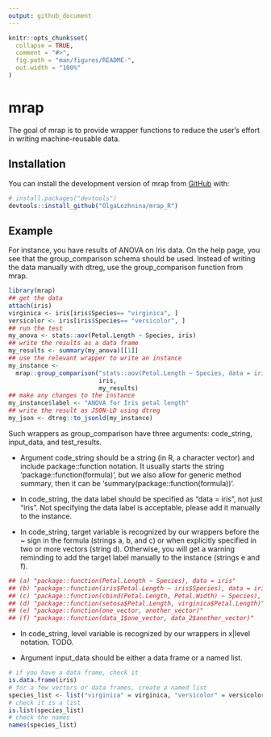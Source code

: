 ```yaml
---
output: github_document
---
```


<!-- README.md is generated from README.Rmd. Please edit that file -->

```r
knitr::opts_chunk$set(
  collapse = TRUE,
  comment = "#>",
  fig.path = "man/figures/README-",
  out.width = "100%"
)
```

# mrap

<!-- badges: start -->
<!-- badges: end -->

The goal of mrap is to provide wrapper functions to reduce the user's effort in writing machine-reusable data.    

## Installation

You can install the development version of mrap from [GitHub](https://github.com/) with:

``` r
# install.packages("devtools")
devtools::install_github("OlgaLezhnina/mrap_R")
```

## Example

For instance, you have results of ANOVA on Iris data. On the help page, you see that the group_comparison schema should be used. Instead of writing the data manually with dtreg, use the group_comparison function from mrap.

```r
library(mrap)
## get the data
attach(iris)
virginica <- iris[iris$Species== "virginica", ]
versicolor <- iris[iris$Species== "versicolor", ]
## run the test
my_anova <- stats::aov(Petal.Length ~ Species, iris)
## write the results as a data frame
my_results <- summary(my_anova)[[1]]
## use the relevant wrapper to write an instance
my_instance <-
  mrap::group_comparison("stats::aov(Petal.Length ~ Species, data = iris)",
                         iris,
                         my_results)
## make any changes to the instance
my_instance$label <- "ANOVA for Iris petal length"
## write the result as JSON-LD using dtreg
my_json <- dtreg::to_jsonld(my_instance)
```
Such wrappers as group_comparison have three arguments: code_string, input_data, and test_results. 

* Argument code_string should be a string (in R, a character vector) and include package::function notation. It usually starts the string 'package::function(formula)', but we also allow for generic method summary, then it can be 'summary(package::function(formula))'. 

* In code_string, the data label should be specified as "data = iris", not just "iris". Not specifying the data label is acceptable, please add it manually to the instance. 

* In code_string, target variable is recognized by our wrappers before the ~ sign in the formula (strings a, b, and c) or when explicitly specified in two or more vectors (string d). Otherwise, you will get a warning reminding to add the target label manually to the instance (strings e and f). 

```r
## (a) "package::function(Petal.Length ~ Species), data = iris"
## (b) "package::function(iris$Petal.Length ~ iris$Species), data = iris"
## (c) "package::function(cbind(Petal.Length, Petal.Width) ~ Species), data = iris"
## (d) "package::function(setosa$Petal.Length, virginica$Petal.Length)"
## (e) "package::function(one_vector, another_vector)"
## (f) "package::function(data_1$one_vector, data_2$another_vector)"
```
* In code_string, level variable is recognized by our wrappers in x|level notation. TODO.

* Argument input_data should be either a data frame or a named list. 

```r
# if you have a data frame, check it
is.data.frame(iris)
# for a few vectors or data frames, create a named list
species_list <- list("virginica" = virginica, "versicolor" = versicolor)
# check it is a list
is.list(species_list)
# check the names
names(species_list)
```


